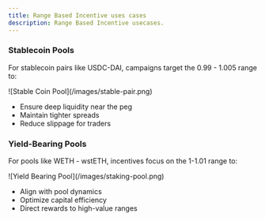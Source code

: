```yaml
---
title: Range Based Incentive uses cases
description: Range Based Incentive usecases.
---
```


### Stablecoin Pools

For stablecoin pairs like USDC-DAI, campaigns target the 0.99 - 1.005 range to:

<div className="mediaWrapper">
    ![Stable Coin Pool](/images/stable-pair.png)
</div>

- Ensure deep liquidity near the peg
- Maintain tighter spreads
- Reduce slippage for traders


### Yield-Bearing Pools

For pools like WETH - wstETH, incentives focus on the 1-1.01 range to:

<div className="mediaWrapper">
    ![Yield Bearing Pool](/images/staking-pool.png)
</div>

- Align with pool dynamics
- Optimize capital efficiency
- Direct rewards to high-value ranges

